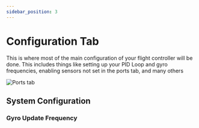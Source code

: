 ```yaml
---
sidebar_position: 3
---
```


# Configuration Tab

This is where most of the main configuration of your flight controller will be done. This includes things 
like setting up your PID Loop and gyro frequencies, enabling sensors not set in the ports tab, and many others

![Ports tab](/img/betaflight_configurator_configuration_tab.png)

## System Configuration

### Gyro Update Frequency